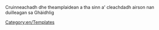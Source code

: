Cruinneachadh dhe theamplaidean a tha sinn a' cleachdadh airson nan duilleagan sa Ghàidhlig

[[Category:en/Templates]]